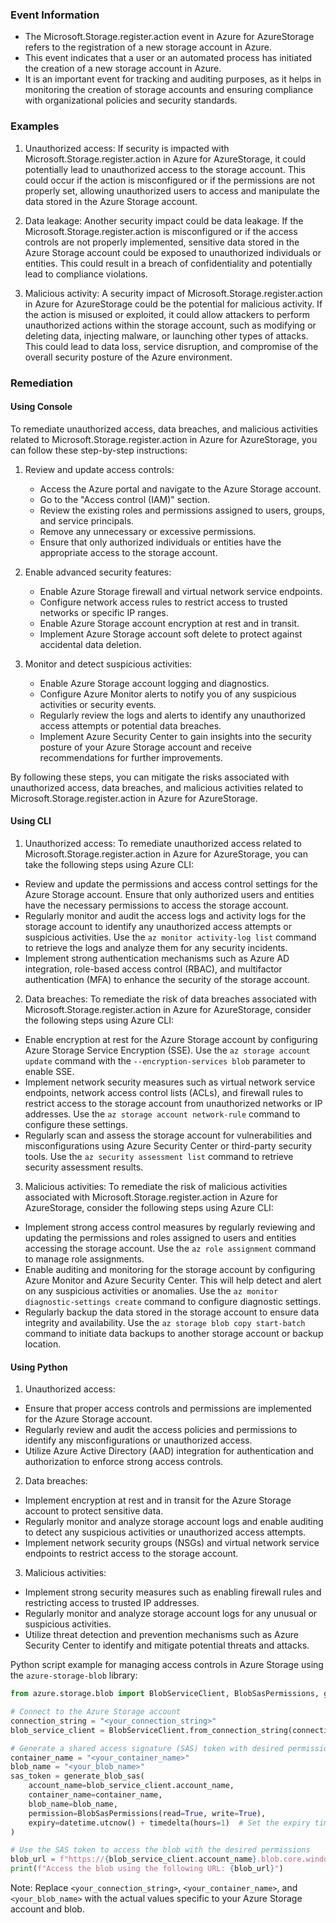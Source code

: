 
### Event Information

- The Microsoft.Storage.register.action event in Azure for AzureStorage refers to the registration of a new storage account in Azure.
- This event indicates that a user or an automated process has initiated the creation of a new storage account in Azure.
- It is an important event for tracking and auditing purposes, as it helps in monitoring the creation of storage accounts and ensuring compliance with organizational policies and security standards.


### Examples

1. Unauthorized access: If security is impacted with Microsoft.Storage.register.action in Azure for AzureStorage, it could potentially lead to unauthorized access to the storage account. This could occur if the action is misconfigured or if the permissions are not properly set, allowing unauthorized users to access and manipulate the data stored in the Azure Storage account.

2. Data leakage: Another security impact could be data leakage. If the Microsoft.Storage.register.action is misconfigured or if the access controls are not properly implemented, sensitive data stored in the Azure Storage account could be exposed to unauthorized individuals or entities. This could result in a breach of confidentiality and potentially lead to compliance violations.

3. Malicious activity: A security impact of Microsoft.Storage.register.action in Azure for AzureStorage could be the potential for malicious activity. If the action is misused or exploited, it could allow attackers to perform unauthorized actions within the storage account, such as modifying or deleting data, injecting malware, or launching other types of attacks. This could lead to data loss, service disruption, and compromise of the overall security posture of the Azure environment.

### Remediation

#### Using Console

To remediate unauthorized access, data breaches, and malicious activities related to Microsoft.Storage.register.action in Azure for AzureStorage, you can follow these step-by-step instructions:

1. Review and update access controls:
   - Access the Azure portal and navigate to the Azure Storage account.
   - Go to the "Access control (IAM)" section.
   - Review the existing roles and permissions assigned to users, groups, and service principals.
   - Remove any unnecessary or excessive permissions.
   - Ensure that only authorized individuals or entities have the appropriate access to the storage account.

2. Enable advanced security features:
   - Enable Azure Storage firewall and virtual network service endpoints.
   - Configure network access rules to restrict access to trusted networks or specific IP ranges.
   - Enable Azure Storage account encryption at rest and in transit.
   - Implement Azure Storage account soft delete to protect against accidental data deletion.

3. Monitor and detect suspicious activities:
   - Enable Azure Storage account logging and diagnostics.
   - Configure Azure Monitor alerts to notify you of any suspicious activities or security events.
   - Regularly review the logs and alerts to identify any unauthorized access attempts or potential data breaches.
   - Implement Azure Security Center to gain insights into the security posture of your Azure Storage account and receive recommendations for further improvements.

By following these steps, you can mitigate the risks associated with unauthorized access, data breaches, and malicious activities related to Microsoft.Storage.register.action in Azure for AzureStorage.

#### Using CLI

1. Unauthorized access: To remediate unauthorized access related to Microsoft.Storage.register.action in Azure for AzureStorage, you can take the following steps using Azure CLI:

- Review and update the permissions and access control settings for the Azure Storage account. Ensure that only authorized users and entities have the necessary permissions to access the storage account.
- Regularly monitor and audit the access logs and activity logs for the storage account to identify any unauthorized access attempts or suspicious activities. Use the `az monitor activity-log list` command to retrieve the logs and analyze them for any security incidents.
- Implement strong authentication mechanisms such as Azure AD integration, role-based access control (RBAC), and multifactor authentication (MFA) to enhance the security of the storage account.

2. Data breaches: To remediate the risk of data breaches associated with Microsoft.Storage.register.action in Azure for AzureStorage, consider the following steps using Azure CLI:

- Enable encryption at rest for the Azure Storage account by configuring Azure Storage Service Encryption (SSE). Use the `az storage account update` command with the `--encryption-services blob` parameter to enable SSE.
- Implement network security measures such as virtual network service endpoints, network access control lists (ACLs), and firewall rules to restrict access to the storage account from unauthorized networks or IP addresses. Use the `az storage account network-rule` command to configure these settings.
- Regularly scan and assess the storage account for vulnerabilities and misconfigurations using Azure Security Center or third-party security tools. Use the `az security assessment list` command to retrieve security assessment results.

3. Malicious activities: To remediate the risk of malicious activities associated with Microsoft.Storage.register.action in Azure for AzureStorage, consider the following steps using Azure CLI:

- Implement strong access control measures by regularly reviewing and updating the permissions and roles assigned to users and entities accessing the storage account. Use the `az role assignment` command to manage role assignments.
- Enable auditing and monitoring for the storage account by configuring Azure Monitor and Azure Security Center. This will help detect and alert on any suspicious activities or anomalies. Use the `az monitor diagnostic-settings create` command to configure diagnostic settings.
- Regularly backup the data stored in the storage account to ensure data integrity and availability. Use the `az storage blob copy start-batch` command to initiate data backups to another storage account or backup location.

#### Using Python

1. Unauthorized access:
- Ensure that proper access controls and permissions are implemented for the Azure Storage account.
- Regularly review and audit the access policies and permissions to identify any misconfigurations or unauthorized access.
- Utilize Azure Active Directory (AAD) integration for authentication and authorization to enforce strong access controls.

2. Data breaches:
- Implement encryption at rest and in transit for the Azure Storage account to protect sensitive data.
- Regularly monitor and analyze storage account logs and enable auditing to detect any suspicious activities or unauthorized access attempts.
- Implement network security groups (NSGs) and virtual network service endpoints to restrict access to the storage account.

3. Malicious activities:
- Implement strong security measures such as enabling firewall rules and restricting access to trusted IP addresses.
- Regularly monitor and analyze storage account logs for any unusual or suspicious activities.
- Utilize threat detection and prevention mechanisms such as Azure Security Center to identify and mitigate potential threats and attacks.

Python script example for managing access controls in Azure Storage using the `azure-storage-blob` library:

```python
from azure.storage.blob import BlobServiceClient, BlobSasPermissions, generate_blob_sas

# Connect to the Azure Storage account
connection_string = "<your_connection_string>"
blob_service_client = BlobServiceClient.from_connection_string(connection_string)

# Generate a shared access signature (SAS) token with desired permissions
container_name = "<your_container_name>"
blob_name = "<your_blob_name>"
sas_token = generate_blob_sas(
    account_name=blob_service_client.account_name,
    container_name=container_name,
    blob_name=blob_name,
    permission=BlobSasPermissions(read=True, write=True),
    expiry=datetime.utcnow() + timedelta(hours=1)  # Set the expiry time as per your requirement
)

# Use the SAS token to access the blob with the desired permissions
blob_url = f"https://{blob_service_client.account_name}.blob.core.windows.net/{container_name}/{blob_name}?{sas_token}"
print(f"Access the blob using the following URL: {blob_url}")
```

Note: Replace `<your_connection_string>`, `<your_container_name>`, and `<your_blob_name>` with the actual values specific to your Azure Storage account and blob.

